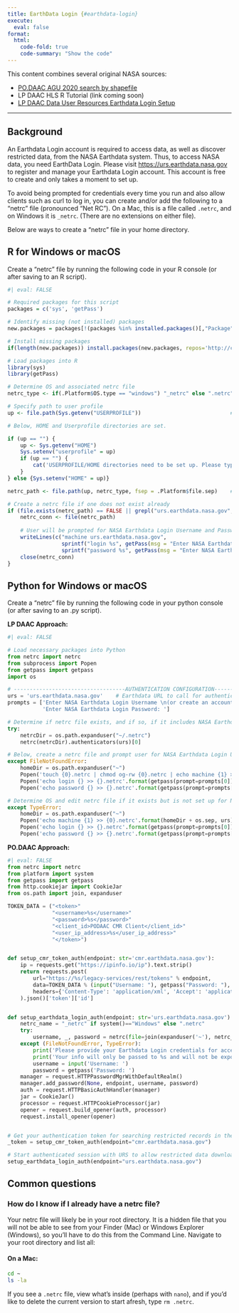 ```yaml
---
title: EarthData Login {#earthdata-login}
execute:
  eval: false
format:
  html:
    code-fold: true
    code-summary: "Show the code"
---
```


This content combines several original NASA sources: 

- [PO.DAAC AGU 2020 search by shapefile](https://github.com/NASA-Openscapes/AGU-2020/blob/main/Part-II/01_sst_shpfile/AGU_tutorial1_shp_search.ipynb) 
- LP DAAC HLS R Tutorial (link coming soon)
- [LP DAAC Data User Resources Earthdata Login Setup](https://git.earthdata.nasa.gov/projects/LPDUR/repos/daac_data_download_python/browse/EarthdataLoginSetup.py)

---

## Background

An Earthdata Login account is required to access data, as well as discover restricted data, from the NASA Earthdata system. Thus, to access NASA data, you need EarthData Login. Please visit <https://urs.earthdata.nasa.gov> to register and manage your Earthdata Login account. This account is free to create and only takes a moment to set up.

To avoid being prompted for credentials every time you run and also allow clients such as curl to log in, you can create and/or add the following to a "netrc" file (pronounced "Net RC"). On a Mac, this is a file called `.netrc`, and on Windows it is `_netrc`. (There are no extensions on either file). 

Below are ways to create a "netrc" file in your home directory. 

## R for Windows or macOS

Create a "netrc" file by running the following code in your R console (or after saving to an R script).

```r
#| eval: FALSE

# Required packages for this script
packages = c('sys', 'getPass')

# Identify missing (not installed) packages
new.packages = packages[!(packages %in% installed.packages()[,"Package"])]

# Install missing packages
if(length(new.packages)) install.packages(new.packages, repos='http://cran.rstudio.com/')

# Load packages into R
library(sys)
library(getPass)

# Determine OS and associated netrc file 
netrc_type <- if(.Platform$OS.type == "windows") "_netrc" else ".netrc"    # Windows OS uses _netrc file

# Specify path to user profile 
up <- file.path(Sys.getenv("USERPROFILE"))                            # Retrieve user directory (for netrc file)

# Below, HOME and Userprofile directories are set.  

if (up == "") {
    up <- Sys.getenv("HOME") 
    Sys.setenv("userprofile" = up)
    if (up == "") {
        cat('USERPROFILE/HOME directories need to be set up. Please type sys.setenv("HOME" = "YOURDIRECTORY") or  sys.setenv("USERPROFILE" = "YOURDIRECTORY") in your console and type your USERPROFILE/HOME direcory instead of "YOURDIRECTORY". Next, run the code chunk again.')
    }
} else {Sys.setenv("HOME" = up)}        

netrc_path <- file.path(up, netrc_type, fsep = .Platform$file.sep)    # Path to netrc file

# Create a netrc file if one does not exist already
if (file.exists(netrc_path) == FALSE || grepl("urs.earthdata.nasa.gov", readLines(netrc_path)) == FALSE) {
    netrc_conn <- file(netrc_path)
    
    # User will be prompted for NASA Earthdata Login Username and Password below
    writeLines(c("machine urs.earthdata.nasa.gov",
                 sprintf("login %s", getPass(msg = "Enter NASA Earthdata Login Username \n (An account can be Created at urs.earthdata.nasa.gov):")),
                 sprintf("password %s", getPass(msg = "Enter NASA Earthdata Login Password:"))), netrc_conn)
    close(netrc_conn)
}

```

## Python for Windows or macOS

Create a "netrc" file by running the following code in your python console (or after saving to an .py script).

**LP DAAC Approach:**

```python
#| eval: FALSE

# Load necessary packages into Python
from netrc import netrc
from subprocess import Popen
from getpass import getpass
import os

# -----------------------------------AUTHENTICATION CONFIGURATION-------------------------------- #
urs = 'urs.earthdata.nasa.gov'    # Earthdata URL to call for authentication
prompts = ['Enter NASA Earthdata Login Username \n(or create an account at urs.earthdata.nasa.gov): ',
           'Enter NASA Earthdata Login Password: ']

# Determine if netrc file exists, and if so, if it includes NASA Earthdata Login Credentials
try:
    netrcDir = os.path.expanduser("~/.netrc")
    netrc(netrcDir).authenticators(urs)[0]

# Below, create a netrc file and prompt user for NASA Earthdata Login Username and Password
except FileNotFoundError:
    homeDir = os.path.expanduser("~")
    Popen('touch {0}.netrc | chmod og-rw {0}.netrc | echo machine {1} >> {0}.netrc'.format(homeDir + os.sep, urs), shell=True)
    Popen('echo login {} >> {}.netrc'.format(getpass(prompt=prompts[0]), homeDir + os.sep), shell=True)
    Popen('echo password {} >> {}.netrc'.format(getpass(prompt=prompts[1]), homeDir + os.sep), shell=True)

# Determine OS and edit netrc file if it exists but is not set up for NASA Earthdata Login
except TypeError:
    homeDir = os.path.expanduser("~")
    Popen('echo machine {1} >> {0}.netrc'.format(homeDir + os.sep, urs), shell=True)
    Popen('echo login {} >> {}.netrc'.format(getpass(prompt=prompts[0]), homeDir + os.sep), shell=True)
    Popen('echo password {} >> {}.netrc'.format(getpass(prompt=prompts[1]), homeDir + os.sep), shell=True)

```

**PO.DAAC Approach:**

```python
#| eval: FALSE
from netrc import netrc
from platform import system
from getpass import getpass
from http.cookiejar import CookieJar
from os.path import join, expanduser

TOKEN_DATA = ("<token>"
              "<username>%s</username>"
              "<password>%s</password>"
              "<client_id>PODAAC CMR Client</client_id>"
              "<user_ip_address>%s</user_ip_address>"
              "</token>")


def setup_cmr_token_auth(endpoint: str='cmr.earthdata.nasa.gov'):
    ip = requests.get("https://ipinfo.io/ip").text.strip()
    return requests.post(
        url="https://%s/legacy-services/rest/tokens" % endpoint,
        data=TOKEN_DATA % (input("Username: "), getpass("Password: "), ip),
        headers={'Content-Type': 'application/xml', 'Accept': 'application/json'}
    ).json()['token']['id']


def setup_earthdata_login_auth(endpoint: str='urs.earthdata.nasa.gov'):
    netrc_name = "_netrc" if system()=="Windows" else ".netrc"
    try:
        username, _, password = netrc(file=join(expanduser('~'), netrc_name)).authenticators(endpoint)
    except (FileNotFoundError, TypeError):
        print('Please provide your Earthdata Login credentials for access.')
        print('Your info will only be passed to %s and will not be exposed in Jupyter.' % (endpoint))
        username = input('Username: ')
        password = getpass('Password: ')
    manager = request.HTTPPasswordMgrWithDefaultRealm()
    manager.add_password(None, endpoint, username, password)
    auth = request.HTTPBasicAuthHandler(manager)
    jar = CookieJar()
    processor = request.HTTPCookieProcessor(jar)
    opener = request.build_opener(auth, processor)
    request.install_opener(opener)


# Get your authentication token for searching restricted records in the CMR:
_token = setup_cmr_token_auth(endpoint="cmr.earthdata.nasa.gov")

# Start authenticated session with URS to allow restricted data downloads:
setup_earthdata_login_auth(endpoint="urs.earthdata.nasa.gov")
```



## Common questions

### How do I know if I already have a netrc file? 

Your netrc file will likely be in your root directory. It is a hidden file that you will not be able to see from your Finder (Mac) or Windows Explorer (Windows), so you'll have to do this from the Command Line. Navigate to your root directory and list all: 

#### On a Mac: 

```.bash
cd ~
ls -la
```

If you see a `.netrc` file, view what's inside (perhaps with `nano`), and if you'd like to delete the current version to start afresh, type `rm .netrc`. 


<!---
### Previous notes/ideas

TODO: develop as prose to set up for the following .ipynb examples

To access NASA data you have to authenticate.

Solutions that work - these are detailed in separate chapters as Jupyter notebooks (`.ipynb`).

1)  To access NASA data one must setup an Earthdata Login profile. This involves (prose here)

See/link to [Christine's post & conversation on the Jupyter discourse forum](https://discourse.jupyter.org/t/how-do-i-properly-protect-my-data-access-passwords-not-jupyter-tokens-passwords-on-3rd-party-jupyter-hub-services/9277)

-   Create a netrc file\
-   Submit EDL credentials within a script

Some talk about the redirects...

--->
